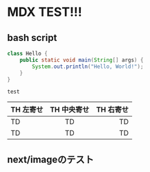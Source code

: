 
# MDX TEST!!!

## bash script

```java
class Hello {
    public static void main(String[] args) {
        System.out.println("Hello, World!");
    }
}
```
```
test
```
| TH 左寄せ | TH 中央寄せ | TH 右寄せ |
| :--- | :---: | ---: |
| TD | TD | TD |
| TD | TD | TD |
## next/imageのテスト